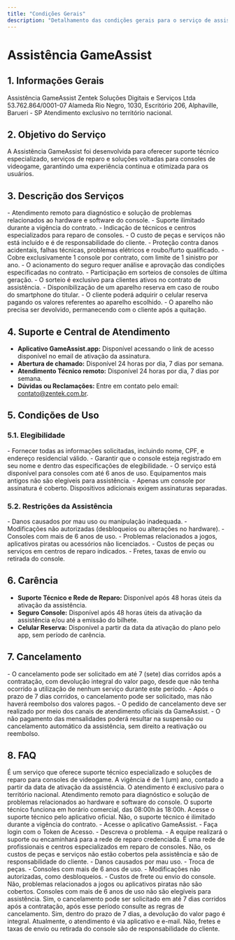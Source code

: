```yaml
---
title: "Condições Gerais"
description: "Detalhamento das condições gerais para o serviço de assistência GameAssist, abrangendo suporte técnico e reparo para consoles."
---
```


# Assistência GameAssist

## 1. Informações Gerais

<AccordionGroup>
  <Accordion title="Nome do Serviço">
    Assistência GameAssist
  </Accordion>

  <Accordion title="Responsável">
    Zentek Soluções Digitais e Serviços Ltda
  </Accordion>

  <Accordion title="CNPJ">
    53.762.864/0001-07
  </Accordion>

  <Accordion title="Endereço">
    Alameda Rio Negro, 1030, Escritório 206, Alphaville, Barueri - SP
  </Accordion>

  <Accordion title="Abrangência Geográfica">
    Atendimento exclusivo no território nacional.
  </Accordion>
</AccordionGroup>

## 2. Objetivo do Serviço

A Assistência GameAssist foi desenvolvida para oferecer suporte técnico especializado, serviços de reparo e soluções voltadas para consoles de videogame, garantindo uma experiência contínua e otimizada para os usuários.

## 3. Descrição dos Serviços

<AccordionGroup>
  <Accordion title="Suporte Técnico Especializado">
    - Atendimento remoto para diagnóstico e solução de problemas relacionados ao hardware e software do console.
    - Suporte ilimitado durante a vigência do contrato.
  </Accordion>

  <Accordion title="Rede de Reparo">
    - Indicação de técnicos e centros especializados para reparo de consoles.
    - O custo de peças e serviços não está incluído e é de responsabilidade do cliente.
  </Accordion>

  <Accordion title="Seguro Console">
    - Proteção contra danos acidentais, falhas técnicas, problemas elétricos e roubo/furto qualificado.
    - Cobre exclusivamente 1 console por contrato, com limite de 1 sinistro por ano.
    - O acionamento do seguro requer análise e aprovação das condições especificadas no contrato.
  </Accordion>

  <Accordion title="Sorteio Mensal">
    - Participação em sorteios de consoles de última geração.
    - O sorteio é exclusivo para clientes ativos no contrato de assistência.
  </Accordion>

  <Accordion title="Celular Reserva">
    - Disponibilização de um aparelho reserva em caso de roubo do smartphone do titular.
    - O cliente poderá adquirir o celular reserva pagando os valores referentes ao aparelho escolhido.
    - O aparelho não precisa ser devolvido, permanecendo com o cliente após a quitação.
  </Accordion>
</AccordionGroup>

## 4. Suporte e Central de Atendimento

- **Aplicativo GameAssist.app:** Disponível acessando o link de acesso disponível no email de ativação da assinatura.  
- **Abertura de chamado:** Disponível 24 horas por dia, 7 dias por semana.  
- **Atendimento Técnico remoto:** Disponível 24 horas por dia, 7 dias por semana.  
- **Dúvidas ou Reclamações:** Entre em contato pelo email: contato@zentek.com.br.

## 5. Condições de Uso

### 5.1. Elegibilidade

<AccordionGroup>
  <Accordion title="Cadastro e Identificação">
    - Fornecer todas as informações solicitadas, incluindo nome, CPF, e endereço residencial válido.  
    - Garantir que o console esteja registrado em seu nome e dentro das especificações de elegibilidade.
  </Accordion>

  <Accordion title="Consoles Cobertos">
    - O serviço está disponível para consoles com até 6 anos de uso. Equipamentos mais antigos não são elegíveis para assistência.  
    - Apenas um console por assinatura é coberto. Dispositivos adicionais exigem assinaturas separadas.
  </Accordion>
</AccordionGroup>

### 5.2. Restrições da Assistência

<AccordionGroup>
  <Accordion title="O que não está coberto?">
    - Danos causados por mau uso ou manipulação inadequada.  
    - Modificações não autorizadas (desbloqueios ou alterações no hardware).  
    - Consoles com mais de 6 anos de uso.  
    - Problemas relacionados a jogos, aplicativos piratas ou acessórios não licenciados.  
    - Custos de peças ou serviços em centros de reparo indicados.  
    - Fretes, taxas de envio ou retirada do console.
  </Accordion>
</AccordionGroup>

## 6. Carência

- **Suporte Técnico e Rede de Reparo:** Disponível após 48 horas úteis da ativação da assistência.  
- **Seguro Console:** Disponível após 48 horas úteis da ativação da assistência e/ou até a emissão do bilhete.  
- **Celular Reserva:** Disponível a partir da data da ativação do plano pelo app, sem período de carência.

## 7. Cancelamento

<AccordionGroup>
  <Accordion title="Regras de Cancelamento">
    - O cancelamento pode ser solicitado em até 7 (sete) dias corridos após a contratação, com devolução integral do valor pago, desde que não tenha ocorrido a utilização de nenhum serviço durante este período.
    - Após o prazo de 7 dias corridos, o cancelamento pode ser solicitado, mas não haverá reembolso dos valores pagos.
    - O pedido de cancelamento deve ser realizado por meio dos canais de atendimento oficiais da GameAssist.
    - O não pagamento das mensalidades poderá resultar na suspensão ou cancelamento automático da assistência, sem direito a reativação ou reembolso.
  </Accordion>
</AccordionGroup>

## 8. FAQ

<AccordionGroup>
  <Accordion title="O que é a Assistência GameAssist?">
    É um serviço que oferece suporte técnico especializado e soluções de reparo para consoles de videogame.
  </Accordion>

  <Accordion title="Qual é o período de vigência da assistência?">
    A vigência é de 1 (um) ano, contado a partir da data de ativação da assistência.
  </Accordion>

  <Accordion title="Onde o serviço está disponível?">
    O atendimento é exclusivo para o território nacional.
  </Accordion>

  <Accordion title="O que está incluído no suporte técnico especializado?">
    Atendimento remoto para diagnóstico e solução de problemas relacionados ao hardware e software do console.
  </Accordion>

  <Accordion title="Qual é o horário de funcionamento do suporte técnico?">
    O suporte técnico funciona em horário comercial, das 08:00h às 18:00h.
  </Accordion>

  <Accordion title="Como acessar o suporte técnico?">
    Acesse o suporte técnico pelo aplicativo oficial.
  </Accordion>

  <Accordion title="Existe limite de suporte técnico?">
    Não, o suporte técnico é ilimitado durante a vigência do contrato.
  </Accordion>

  <Accordion title="Como solicitar a assistência?">
    - Acesse o aplicativo GameAssist.  
    - Faça login com o Token de Acesso.  
    - Descreva o problema.  
    - A equipe realizará o suporte ou encaminhará para a rede de reparo credenciada.
  </Accordion>

  <Accordion title="O que é a rede de reparo?">
    É uma rede de profissionais e centros especializados em reparo de consoles.
  </Accordion>

  <Accordion title="O custo de peças está incluído no serviço?">
    Não, os custos de peças e serviços não estão cobertos pela assistência e são de responsabilidade do cliente.
  </Accordion>

  <Accordion title="O que a assistência não cobre?">
    - Danos causados por mau uso.  
    - Troca de peças.  
    - Consoles com mais de 6 anos de uso.  
    - Modificações não autorizadas, como desbloqueios.  
    - Custos de frete ou envio do console.
  </Accordion>

  <Accordion title="Posso usar a assistência para jogos ou aplicativos piratas?">
    Não, problemas relacionados a jogos ou aplicativos piratas não são cobertos.
  </Accordion>

  <Accordion title="O que acontece se meu console tiver mais de 6 anos?">
    Consoles com mais de 6 anos de uso não são elegíveis para assistência.
  </Accordion>

  <Accordion title="Posso cancelar a assistência?">
    Sim, o cancelamento pode ser solicitado em até 7 dias corridos após a contratação, após esse período consulte as regras de cancelamento.
  </Accordion>

  <Accordion title="Recebo devolução se cancelar a assistência?">
    Sim, dentro do prazo de 7 dias, a devolução do valor pago é integral.
  </Accordion>

  <Accordion title="Existe um telefone de atendimento?">
    Atualmente, o atendimento é via aplicativo e e-mail.
  </Accordion>

  <Accordion title="O serviço cobre fretes para envio do console?">
    Não, fretes e taxas de envio ou retirada do console são de responsabilidade do cliente.
  </Accordion>
</AccordionGroup>
